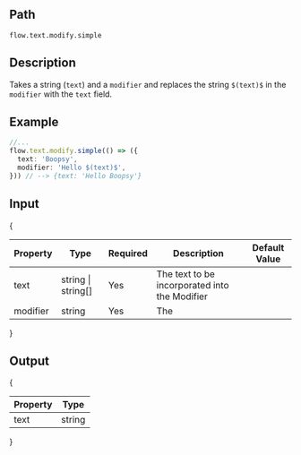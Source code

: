 ## Path
`flow.text.modify.simple`

## Description

Takes a string (`text`) and a `modifier` and replaces the string `$(text)$` in the `modifier` with the `text` field.

## Example

```ts index.ts
//...
flow.text.modify.simple(() => ({
  text: 'Boopsy',
  modifier: 'Hello $(text)$',
})) // --> {text: 'Hello Boopsy'}
```


## Input

{<table>
  <thead>
    <tr>
      <th>Property</th>
      <th>Type</th>
      <th>Required</th>
      <th>Description</th>
      <th>Default Value</th>
    </tr>
  </thead>
  <tbody>
    <tr>
      <td>text</td>
      <td>string | string[]</td>
      <td>Yes</td>
      <td>The text to be incorporated into the Modifier</td>
      <td></td>
    </tr>
    <tr>
      <td>modifier</td>
      <td>string</td>
      <td>Yes</td>
      <td>The </td>
      <td></td>
    </tr>
  </tbody>
</table>}


## Output

{<table>
  <thead>
    <tr>
      <th>Property</th>
      <th>Type</th>
    </tr>
  </thead>
  <tbody>
    <tr>
      <td>text</td>
      <td>string</td>
    </tr>
  </tbody>
</table>}
